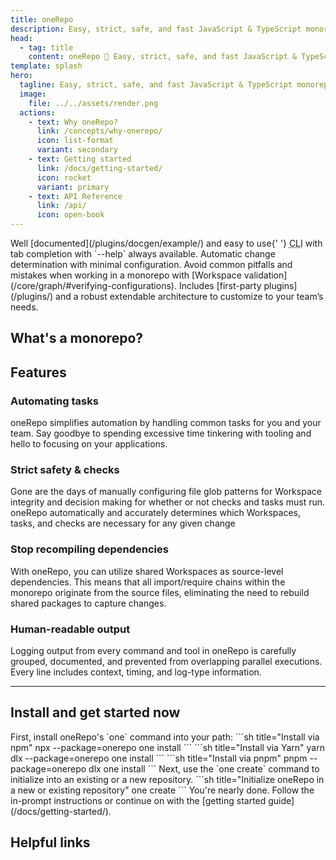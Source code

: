 ```yaml
---
title: oneRepo
description: Easy, strict, safe, and fast JavaScript & TypeScript monorepo toolchain for high performance teams.
head:
  - tag: title
    content: oneRepo 🚀 Easy, strict, safe, and fast JavaScript & TypeScript monorepo toolchain for high performance teams.
template: splash
hero:
  tagline: Easy, strict, safe, and fast JavaScript & TypeScript monorepo toolchain for high performance teams.
  image:
    file: ../../assets/render.png
  actions:
    - text: Why oneRepo?
      link: /concepts/why-onerepo/
      icon: list-format
      variant: secondary
    - text: Getting started
      link: /docs/getting-started/
      icon: rocket
      variant: primary
    - text: API Reference
      link: /api/
      icon: open-book
---
```



<Aurora bands={40} />

<CardGrid stagger>
	<Card title="Easy to use" icon="information">
		Well [documented](/plugins/docgen/example/) and easy to use{' '}
		<abbr title="command-line interface">CLI</abbr> with tab completion with `--help` always
		available.
	</Card>
	<Card title="Smart" icon="star">
		Automatic change determination with minimal configuration.
	</Card>
	<Card title="Safe & strict" icon="approve-check-circle">
		Avoid common pitfalls and mistakes when working in a monorepo with [Workspace
		validation](/core/graph/#verifying-configurations).
	</Card>
	<Card title="Extendable" icon="puzzle">
		Includes [first-party plugins](/plugins/) and a robust extendable architecture to customize to
		your team’s needs.
	</Card>
</CardGrid>

## What's a monorepo?

<LinkCard
	title="Monorepo primer"
	description="Refresh your knowledge on why a monorepo may be right for you"
	href="/concepts/primer/"
/>

## Features

### <Icon name="rocket" />Automating tasks

oneRepo simplifies automation by handling common tasks for you and your team. Say goodbye to spending excessive time tinkering with tooling and hello to focusing on your applications.

### <Icon name="approve-check-circle" />Strict safety & checks

Gone are the days of manually configuring file glob patterns for Workspace integrity and decision making for whether or not checks and tasks must run. oneRepo automatically and accurately determines which Workspaces, tasks, and checks are necessary for any given change

### <Icon name="puzzle" />Stop recompiling dependencies

With oneRepo, you can utilize shared Workspaces as source-level dependencies. This means that all import/require chains within the monorepo originate from the source files, eliminating the need to rebuild shared packages to capture changes.

### <Icon name="list-format" />Human-readable output

Logging output from every command and tool in oneRepo is carefully grouped, documented, and prevented from overlapping parallel executions. Every line includes context, timing, and log-type information.

---

<LinkCard
	title="Full feature list"
	href="/concepts/why-onerepo/#features"
	description="oneRepo is full of a ton of features focused on speed and safety. We haven’t even scratched the surface!"
	icon="rocket"
/>

## Install and get started now

<Instructions>
<InstructionStep title="Install the CLI">
  <span slot="content">First, install oneRepo's `one` command into your path:</span>
  <span slot="terminal">
    <Tabs group="pkgmanager">
      <TabItem label="npm">
        ```sh title="Install via npm"
        npx --package=onerepo one install
        ```
      </TabItem>
      <TabItem label="yarn">
        ```sh title="Install via Yarn"
        yarn dlx --package=onerepo one install
        ```
      </TabItem>
      <TabItem label="pnpm">
        ```sh title="Install via pnpm"
        pnpm --package=onerepo dlx one install
        ```
      </TabItem>
    </Tabs>
  </span>
</InstructionStep>

<InstructionStep title="Create your oneRepo">
  <span slot="content">
    Next, use the `one create` command to initialize into an existing or a new repository.
  </span>

  <span slot="terminal">
    ```sh title="Initialize oneRepo in a new or existing repository"
    one create
    ```
  </span>
</InstructionStep>

<InstructionStep title="Keep going" noTerminal>
	<span slot="content">
	You're nearly done. Follow the in-prompt instructions or continue on with the [getting started guide](/docs/getting-started/).
	</span>
</InstructionStep>
</Instructions>

## Helpful links

<CardGrid>
	<LinkCard title="Configuration" href="/docs/config/" />
	<LinkCard title="Custom commands" href="/docs/commands/" />
	<LinkCard title="Changelog" href="/changelogs/" />
	<LinkCard title="GitHub" href="https://github.com/paularmstrong/onerepo" />
</CardGrid>

